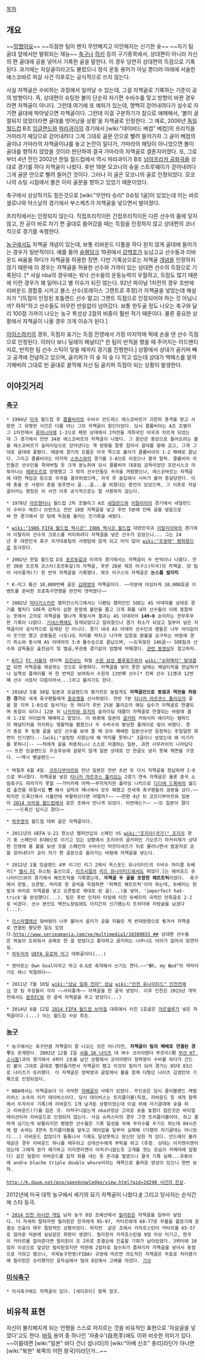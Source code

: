 [[목차]]

== 개요 ==
{{{#!html
<iframe width="640" height="360" src="http://www.mgoon.com/play/view/5638044" frameborder="0" allowfullscreen></iframe>
}}}
~~[[망했어요]]~~
~~득점한 팀이 왠지 무안해지고 미안해지는 신기한 슛~~
~~자기 팀 골대 앞에서만 발휘되는 재능~~
[[축구]]나 [[하키]] 등의 구기종목에서, 상대편이 아니라 자신의 편 골대에 공을 넣어서 기록한 골을 말한다. 이 경우 당연히 상대편의 득점으로 기록된다. 과거에는 자살골이라고도 불렀으나 정식 운동 용어가 아닐 뿐더러 아래에 서술한 에스코바르 피살 사건 이후로는 공식적으로 쓰지 않는다.

사실 자책골은 수비하는 과정에서 일어날 수 있는데, 그걸 자책골로 기록하는 기준이 공의 방향이다. 즉, 상대편이 슈팅한 볼이 단순히 자기편 수비수를 맞고 방향이 바뀐 경우라면 자책골이 아니다. 그런데 여기에 또 예외가 있는데, 명백히 걷어내려다가 실수로 자기편 골대에 박아넣으면 자책골이다. 그런데 이걸 구분하기가 참으로 애매해서, '볼이 굴절되지 않았더라면 골대를 벗어났을 상황'을 자책골로 인정한다. 그 예로, 2006년 [[독일]] [[월드컵]] B조 [[잉글랜드]]와 [[파라과이]]의 경기에서 [wiki:"데이비드 베컴" 베컴]의 프리킥을 가마라가 헤딩으로 걷어내려다 그게 그대로 골문 안으로 빨려 들어가자 그 골이 베컴의 골이냐 가마라의 자책골이냐를 놓고 논란이 일다가, 가마라의 헤딩이 아니었으면 볼이 골대를 향하지 않았을 것이라 판단하여 결국 가마라의 자책골로 결론지어졌다. 또, 그로부터 4년 전인 2002년 한일 월드컵에서 역시 파라과이가 B조 [[남아프리카 공화국]]을 상대로 경기를 하다 자책골이 나왔다. 후반 18분 모코나의 슛을 스트루웨이가 걷어내려다 그게 골문 안으로 빨려 들어간 것이다. 그러나 이 골은 모코나의 골로 인정되었다. 모코나의 슈팅 시점에서 볼은 이미 골문을 향하고 있었기 때문이었다.

축구에서 상상하기도 힘든것으로 [wiki:"무안타 승리" 0슈팅 1골]이 있었는데 이는 바르셀로나와 아스날의 경기에서 부스케츠가 자책골을 넣으면서 벌어졌다.

프리킥에서는 인정되지 않는다. 직접프리킥이든 간접프리킥이든 다른 선수의 몸에 닿지 않고, 찬 공이 바로 자기 편 골대로 들어갔을 때는 득점을 인정하지 않고 상대편의 코너 킥으로 경기를 속행한다.

[[농구]]에서도 자책골 개념이 있는데, 보통 리바운드 다툼을 하다 원치 않게 골대에 들어가는 경우가 일반적이다. 예를 들어 [[슬램덩크]] 19권에서 [[강백호]]가 능남고교 선수들과 리바운드 싸움을 하다가 자책골을 허용한 장면. 다만 기록상으로는 자책골 [[개념]]을 인정하지 않기 때문에 이 경우는 자책골을 허용한 선수와 가까이 있는 상대편 선수의 득점으로 기록된다. [* 사실 nba의 경우에는 워낙 선수들의 운동능력이 우월하고, 득점도 많기 때문에 이런 경우가 꽤 일어나고 별 이슈가 되진 않는다. 92년 파이널 1차전의 경우 초반에 리바운드 경합중 시카고 불스 선수(호레이스 그랜트로 추정)가 자책골을 넣었는데 해설자가 "(득점이 인정된 포틀랜드 선수 말고) 그랜트 득점으로 인정되어야 하는 것 아닙니까? 하하"하고 선수들도 아무런 반응없이 넘어갔다. 보통 한두골 정도 나오는 축구와 달리 100점 가까이 나오는 농구 특성상 2점의 비중이 훨씬 적기 때문이다. 물론 중요한 상황에서 자책골이 나올 경우 크게 이슈가 된다.]

[[아이스하키]]의 경우, 득점자 표기는 득점 진영에서 가장 마지막에 퍽에 손을 댄 선수 득점으로 인정된다. 이러다 보니 딜레이 페널티[* 한 팀이 반칙을 했을 때 주어지는 어드밴티지로, 반칙한 팀 선수 스틱이 닿을 때까지 경기를 진행한다.] 상황에서 상대가 골키퍼 빼고 공격에 전념하고 있으며, 골키퍼가 이 슛 저 슛 다 막고 있는데 상대가 백패스를 알까기해버려 그대로 빈 골대로 꿀꺽해 자신 팀 골키퍼 득점이 되는 상황이 발생한다.
== 이야깃거리 ==
=== [[축구]] ===
 * 1994년 [[미국]] 월드컵 후 [[콜롬비아]]의 수비수 안드레스 에스코바르가 괴한의 총격을 받고 사망한 그 유명한 사건은 다름 아닌 그의 자책골이 원인이었다. 당시 콜롬비아는 A조 조별리그 1차전에서 [[루마니아]]에 1-3으로 패한 상태에서 2차전을 개최국인 미국과 치르게 되었는데 그 경기에서 전반 34분 에스코바르의 자책골이 나왔다. 그 원인은 중앙으로 들어오려는 볼을 에스코바르가 슬라이딩으로 걷어낸다는 게 방향을 잘못 잡아서 골대를 향해 갔고, 그게 그대로 골대에 꽃혔다. 때문에 경기의 흐름은 미국 쪽으로 흘러가 콜롬비아의 1-2 패배로 끝났다. 그리고 콜롬비아는 마지막 [[스위스]]와의 경기를 2-0으로 이겼으나 결국 탈락. 콜롬비아 국민들은 선수단을 죽여버릴 듯 크게 분노하여 당시 콜롬비아 대표팀 감독이었던 프란시스코 마투라나는 [[에콰도르]]로 망명했고 그 밖의 선수단들도 귀국을 꺼렸했으나, 에스코바르는 자책골에 대한 책임감 등으로 귀국을 결의하였으며, 귀국 후 술집에서 시비가 붙어 총살당한다. 이때 총을 쏜 사람이 총을 맞추면서 골...골...을 외쳤다는 증언이 있었으며, 그 이후로 자살골이라는 명칭은 이 사건 이후 공식적으로는 잘 사용하지 않는다.

 * 1978년 [[아르헨티나]] 월드컵 2차 조별리그 A조 [[네덜란드]]와 [[이탈리아]]의 경기에서 네덜란드의 수비수 에르니 브란츠는 전반 18분 자책골을 넣고 후반 5분에 진짜 골을 넣음으로써 한 경기에서 양 팀에 득점을 올리는 진기록을 세웠다.

 * [[wiki:"1986 FIFA 월드컵 멕시코" 1986 멕시코 월드컵]] 대한민국과 [[이탈리아]]와의 경기에서 이탈리아 선수의 크로스를 처리하려다 자책골을 넣은 선수가 있었으니... 그는 24년 후 대한민국 축구 국가대표팀의 사령탑에 앉게 되고 머지 않아 [[wiki:"조광래" 평화왕]]으로 등극한다.

 * 2002년 한일 월드컵 D조 [[포르투갈]]과 미국의 경기에서는 자책골이 두 번씩이나 나왔다. 전반 30분 조르제 코스타(포르투갈)의 자책골, 후반 26분 제프 어구스(미국)의 자책골. 양 팀이 사이좋게(?) 한 번씩 자책골을 기록했다. 제프 어구스의 자책골은 '''논스톱 발리킥'''

 * K-리그 통산 10,000번째 골은 [[김태영]]의 자책골이다. ~~덕분에 야심차게 10,000호골 이벤트를 준비한 프로축구연맹을 완전히 엿먹였다~~

 * 2002년 [[마다가스카르]] 챔피언스리그에서는 디펜딩 챔피언인 SOE는 AS 아데마를 상대로 경기를 펼치다 SOE측 감독이 심판 판정에 불만을 품고 크게 화를 내자 선수들이 이에 동참하는 뜻에서 고의로 자책골을 열나게 폭발시켜 결과는 AS 아데마의 '''149-0''' 승리라는 전무후무한 기록이 나왔다. [[기네스북]]에도 등재되었다고 알려졌으나 경기 취소가 되었고 일부러 넣은 자책골이라 공식적으로 등재된 건 아니다. 경기 내내 AS 아데마 선수단과 팬들은 너무 어이없어서 웃기만 했고 관중들은 너도나도 자리를 박차고 나가며 입장료 환불을 요구하는 바람에 경기 취소와 동시에 AS 아데마의 3:0 몰수승으로 끝났으며, ~~도둑맞은 146골~~ SOE팀과 선수와 감독들은 출전금지 및 벌금,무관중 경기같이 엄벌에 처해졌다. [http://www.youtube.com/watch?v=fhv15VaiPBU 관련 동영상]도 참고하자.

 * [[K리그]] [[FC 서울]]의 센터백 [[김진규]]는 하필 [[수원 삼성 블루윙즈]]와의 [[wiki:"슈퍼매치" 맞대결]]만 되면 자책골을 제공하는 것으로 유명하다. 자책골을 넣지 못한 날에는 페널티킥을 헌납하거나 실책성 플레이를 꼭 한 번씩은 보여줘서 수원의 13번째 선수[* 진짜 선수 11명과 12번째 선수 서포터 다음이라서...]라고 불리기도 한다.

 * 2010년 5월 30일 일본과 잉글랜드의 평가전은 놀랍게도 '''자책골만으로 동점과 역전을 허용한 경기'''로 세계 축구팬들에게 [[충공깽]]을 선사하였다. 전반 7분 [[타나카 마르쿠스 툴리오]]의 골을 잘 지켜 1-0으로 앞서가는 듯 하다가 후반 25분 툴리오의 헤딩 실수가 자책골로 연결되며 동점이 되더니 12분 뒤 [[나카자와 유지]]의 슬라이딩 태클이 자책골로 연결되는 바람에 결국 1-2로 어이없게 패배하고 말았다. 이 와중에 일본의 [[골키퍼]] 카와시마 에이지는 램파드의 패널티킥을 저지하는 맹활약을 펼쳤으나 두 수비수의 황당한 플레이로 빛이 바랬다. 경기 종료 후 팀별 골을 넣은 선수를 보여 줄 때 모두 패배한 일본선수만 등장하는 후덜덜한 화면이 인기였다.--[wiki:"설렁탕 사왔는데 왜 먹지를 못하니" 3골이나 넣었는데 왜 이기지를 못하니]-- ~~적에게 골을 허용하느니 스스로 자결하는 일본, 과연 사무라이의 나라답다~~ 또한 잉글랜드도 우승후보에 걸맞지 않게 일본 상대로 단 한골도 넣지 못해 체면을 구겼다. ~~역시 뻥글랜드~~
 
 * 며칠후 6월 4일. [[코트디부아르]]와 만난 일본은 전반 초반 또 다시 자책골을 헌납하며 2-0으로 무너졌다. 자책골을 넣은 [[타나카 마르쿠스 툴리오]]는 2경기 연속 자책골은 물론 중국 소림축구도 따라가지 못할 ~~가미카제 어택~~무지막지한 플라잉 니킥으로 [[디디에 드록바]]의 월드컵 출전을 좌절시킬 '''뻔''' 해서 실력과 매너에서 모두 패했고 전세계 축구팬들의 공분을 샀다.~~하지만 드록신께서 사흘만에 부활하신다면 어떨까?~~ ~~한편 4년 뒤 코트디부아르와 일본이 [[2014 브라질 월드컵]]에서 같은 조에서 만나게 되었다. 이번에는?~~ ~~또 일본이 졌다~~ ~~드록신 납시고 졌다~~

 * [[박주영]]의 월드컵 데뷔 골은 자책골이다.

 * 2011년의 UEFA U-21 청소년 챔피언십의 스페인 VS [[wiki:"조지아(국가)" 조지아]] 경기 중 스페인이 6대0으로 이기고 있는 상황에서 조지아의 골키퍼인 기오르기 마카리제가 상대편 진영에 롱 볼을 보낸 것을 스페인의 수비수인 마르티네즈가 뒤로 물러나면서 발꿈치로 공을 걷어내다가 공이 자기 편 골문으로 들어가는 바람에 자책골을 넣는다.

 * 2012년 1월 잉글랜드 4부 리그인 리그 2에서 옥스포드 유나이티드의 수비수 마이클 듀베리[* [[첼시 FC]] 유스팀 출신으로, [[리즈시절]]의 [[리즈 유나이티드]]에서도 뛰었다.]는 헤어포드 유나이티드와의 경기에서 해트트릭을 기록했는데, '''자책골 두 골을 포함한 해트트릭'''이었다.  축구에서 왼발, 오른발, 머리로 한 골씩을 득점하면 '퍼펙트 해트트릭'이라 하는데, 듀베리는 왼발과 머리로 자책골을 넣고 오른발로 제대로 된 골(...)을 넣어, 'imperfect hat-trick'을 완성했다(...). 팀은 후반 인저리 타임에 터진 듀베리의 극적인 만회골로 2-2로 비겼다. 선수 본인도 백전노장임에도 어지간히 신기했는지 트위터에 자랑글을 남겼다(...).

 * [[이스라엘]]에선 맞바람이 너무 불어서 골키가 공을 차올린 게 반대방향으로 튕겨서 자책골로 연결된 황당한 일도 있었다.[[http://www.serieamania.com/xe/multimedia1/10380855 ##]] 상대편 선수들은 하늘이 도와줘서 공짜로 한 골 얻었다고 좋아하고 골키퍼는 너무나도 어이가 없어서 망연자실.
 * [[차두리]]의 [[UEFA 유로파 리그]] 데뷔골이다(...)

 * 영어로는 Own Goal이라고 하고 O.G로 축약해서 쓰기도 한다.~~"'''O'''h, my '''G'''od"의 약자이기도 하니 적절하다~~

 * 2011년 7월 10일 [[wiki:"성남 일화 천마" 성남]] [[wiki:"인천 유나이티드" 인천]]전에서 양 팀 주장들이 각자 ~~사이좋게~~ 자책골을 한 골씩 넣었다. 이후 인천은 2015년 개막전에서도 [[광주FC]]와 한 골씩 자책골을 주고 받았다(...)

 * 2014년 6월 12일 [[2014 FIFA 월드컵 브라질]] 대회에서 터진 1호골은 [[마르셀루]]가 넣은 자책골이다.(...) 이는 월드컵 사상 최초.

=== [[농구]] ===
 * 농구에서는 축구만큼 자책골이 잘 나오는 것은 아니지만, '''자책골이 팀의 패배로 연결된 경우'''도 존재한다. 2002년 12월 1일 [[서울 SK 나이츠]] 대 여수 코리아텐더 푸르미(現 [[부산 KT 소닉붐]])과의 경기에서 4쿼터 2초를 남긴 상황에서 코리아텐더 정락영이 수비를 하다가 건드린 볼이 그대로 골대로 빨려들가면서 자책골이 됐고 이것이 빌미가 되어 경기는 85대 83으로 나이츠가 승리했다. 이 자책골은 정락영과 골밑에서 볼을 함께 다퉜던 나이츠 김영만의 기록으로 인정되었다.

 * NBA에서는 자책골보다 더 극악한 [[자해]]골의 사례가 있었다. 주인공은 당시 클리블랜드 캐벌리어스 소속의 리키 데이비스이다. 당시 데이비스는 트리플더블(득점, 리바운드 등 세개 항목에서 두자리수 기록)에 리바운드 1개 남겨둔 상황이었는데 이걸 위해 자기골대에 슛을 하고 리바운드(?)를 잡은 것. 어처구니없는게 nba규정상 고의로 슛을 놓쳤다 잡은것은 바이얼레이션이라 리바운드로 인정되지 않는다. 사실 슈퍼스타의 경우 그깟 트리플더블이야, 하고 쿨하게 넘기는게 보통이지만 평범한 선수들은 기록 달성을 위해 무리수를 두기도 하는데 04시즌에 밥 슈라는 3연속 트리플더블을 앞두고 레이업을 일부러 실패해 (다행히 자기골대는 아니었다...) 리바운드 잡았다가 들통나서 기록도 달성못하고 망신만 당한 적 있다. 안드레이 블라체같은 경우 리바운드 하나를 채우려고 상대선수에게 부탁을 하고 (추정. 상대는 이지엔리엔이었는데 그에게 뭔가 얘기하고 이지엔리엔이 어처구니없는듯 고개를 젓는 모습이 카메라에 잡혔다) 같은 팀원이 리바운드를 잡자 화를 내는 등 촌극을 벌였으나 결국 기록 실패...유튜브에 andre blache triple double whore이라는 제목으로 올라온 영상이 있으니 한번 보자.
 {{{#!html
<object width="480" height="385"><param name="movie" value="http://www.youtube.com/v/MezCclCSjNw&hl=ko_KR&feature=player_embedded&version=3"></param><param name="allowFullScreen" value="true"></param><param name="allowScriptAccess" value="always"></param><embed src="http://www.youtube.com/v/MezCclCSjNw&hl=ko_KR&feature=player_embedded&version=3" type="application/x-shockwave-flash" allowfullscreen="true" allowScriptAccess="always" width="480" height="385"></embed></object>
}}}
 [[http://k.daum.net/qna/openknowledge/view.html?qid=2d298 사건의 진상]].

2012년에 미국 대학 농구에서 세기의 묘기 자책골이 나왔다.[http://www.youtube.com/watch?v=rzlzRIZXWdw #] 그리고 당사자는 순식간에 스타 등극.

 * [[2014 인천 아시안 게임]] 남자 농구 8강 조예선에서 [[필리핀]]은 자책골을 일부러 넣었다. 더 자세히 말하자면 필리핀은 한국에게 95-97, 카타르에게 68-77로 무릎을 꿇었기에 준결승 진출이 매우 절망적인 상황이었다. 하지만  같은 조에서 카자흐스탄이 카타르를 65-57로 잡아준 덕분에 실낱같은 희망이 생겼다. 필리핀이 카자흐스탄을 9점 이상 이기고, 한국이 카타르를 잡아준다면 필리핀이 조 2위로 준결승에 진출할 기회가 남아있었다. 3퀴터에 10점차 이상으로 앞섰던 필리핀었지만 막판에 2점차로 점수차가 좁혀지자 자책골을 넣어서 동점으로 가려고 했으나, 국제농구연맹(FIBA) 규정에 따르면 의도적인 자책골은 무효로 처리했기에 필리핀은 승리했지만 골득실에서 밀려 8강에서 고배를 마셨다. [http://sports.media.daum.net/sports/ag/incheon/news/newsview?newsId=20140928174004435 기사]

=== [[미식축구]] ===
 * 미식축구에도 자책골이 있다. [세이프티] 항목 참조.

== 비유적 표현 ==
자신이 불리해지게 되는 언행을 스스로 저지르는 것을 비유적인 표현으로 '자살골을 넣었다'고도 한다. [[바둑]] 용어 중 하나인 '자충수'(自充手)에도 이와 비슷한 의미가 있다. ~~이를테면 [wiki:"일본" 바다 건너 섬나라]의 [wiki:"아베 신조" 총리]라던가 아니면 [wiki:"북한" 북쪽의 어떤 왕국]이라던가...~~
